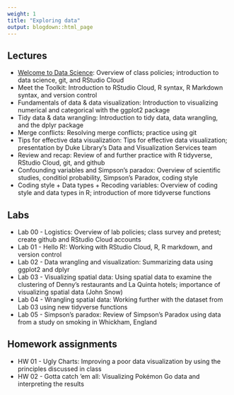 ```yaml
---
weight: 1
title: "Exploring data"
output: blogdown::html_page
---
```


## Lectures

- [Welcome to Data Science](../../slides/u1_d01-welcome/u1_d01-welcome.html): Overview of class policies; introduction to data science, git, and RStudio Cloud
- Meet the Toolkit: Introduction to RStudio Cloud, R syntax, R Markdown syntax, and version control
- Fundamentals of data & data visualization: Introduction to visualizing numerical and categorical with the ggplot2 package
- Tidy data & data wrangling: Introduction to tidy data, data wrangling, and the dplyr package
- Merge conflicts: Resolving merge conflicts; practice using git
- Tips for effective data visualization: Tips for effective data visualization; presentation by Duke Library's Data and Visualization Services team
- Review and recap: Review of and further practice with R tidyverse, RStudio Cloud, git, and github
- Confounding variables and Simpson's paradox: Overview of scientific studies, conditiol probability, Simpson's Paradox, coding style
- Coding style + Data types + Recoding variables: Overview of coding style and data types in R; introduction of more tidyverse functions

## Labs

- Lab 00 - Logistics: Overview of lab policies; class survey and pretest; create github and RStudio Cloud accounts
- Lab 01 - Hello R!: Working with RStudio Cloud, R, R markdown, and version control
- Lab 02 - Data wrangling and visualization: Summarizing data using ggplot2 and dplyr
- Lab 03 - Visualizing spatial data: Using spatial data to examine the clustering of Denny's restaurants and La Quinta hotels; importance of visualizing spatial data (John Snow)
- Lab 04 - Wrangling spatial data: Working further with the dataset from Lab 03 using new tidyverse functions
- Lab 05 - Simpson's paradox: Review of Simpson's Paradox using data from a study on smoking in Whickham, England

## Homework assignments

- HW 01 - Ugly Charts: Improving a poor data visualization by using the principles discussed in class
- HW 02 - Gotta catch 'em all: Visualizing Pokémon Go data and interpreting the results

